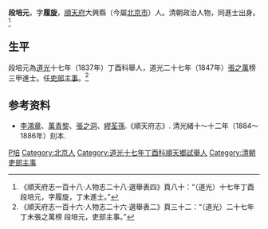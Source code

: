 '''段培元'''，字'''履旋'''，[[順天府|順天府]]大興縣（今屬[[北京市|北京市]]）人。清朝政治人物，同進士出身。<ref>《順天府志一百十八·人物志二十八·選舉表四》頁八十：“（道光）十七年丁酉 段培元，字履旋，丁未進士。”</ref>

== 生平 ==
段培元為[[道光|道光]]十七年（1837年）丁酉科舉人，道光二十七年（1847年）[[張之萬|張之萬]]榜三甲進士。任[[吏部|吏部]][[主事|主事]]。<ref>《順天府志一百十六·人物志二十六·選舉表二》頁三十二：“（道光）二十七年丁未張之萬榜 段培元，吏部主事。”</ref>

== 参考资料 ==
{{reflist}}
*[[李鴻章|李鴻章]]、[[萬青黎|萬青黎]]、[[張之洞|張之洞]]、[[繆荃孫|繆荃孫]].《順天府志》. 清光緒十～十二年（1884～1886年）刻本.

{{道光二十七年丁未科殿試金榜}}

{{Authority control}}

{{DEFAULTSORT:Duan段}}
[[Category:段姓|P培]]
[[Category:北京人|Category:北京人]]
[[Category:道光十七年丁酉科順天鄉試舉人|Category:道光十七年丁酉科順天鄉試舉人]]
[[Category:清朝吏部主事|Category:清朝吏部主事]]


{{清朝人物小作品}}